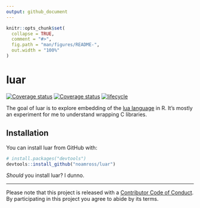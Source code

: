 ```yaml
---
output: github_document
---
```


<!-- README.md is generated from README.Rmd. Please edit that file -->

```r
knitr::opts_chunk$set(
  collapse = TRUE,
  comment = "#>",
  fig.path = "man/figures/README-",
  out.width = "100%"
)
```
# luar

[![Coverage status](https://codecov.io/gh/noamross/luar/branch/master/graph/badge.svg)](https://codecov.io/github/noamross/luar?branch=master)
[![Coverage status](https://codecov.io/gh/noamross/luar/branch/master/graph/badge.svg)](https://codecov.io/github/noamross/luar?branch=master)
[![lifecycle](https://img.shields.io/badge/lifecycle-experimental-orange.svg)](https://www.tidyverse.org/lifecycle/#experimental)

The goal of luar is to explore embedding of the [lua language](https://www.lua.org) in R.  It's mostly an experiment for me to understand wrapping C libraries.

## Installation

You can install luar from GitHub with:

```r
# install.packages("devtools")
devtools::install_github("noamross/luar")
```

_Should_ you install luar? I dunno.

---

Please note that this project is released with a [Contributor Code of Conduct](CODE_OF_CONDUCT.md).
By participating in this project you agree to abide by its terms.
